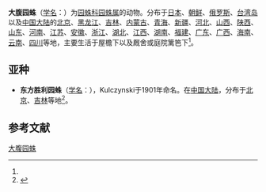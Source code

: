 {{Speciesbox
| name = 大腹园蛛
| status = 
| status_system = 
| image = Araneus ventricosus L. Koch 090701.jpg
| genus = Araneus
| species = ventricosus
| authority = (L.Koch, 1878)<ref name='id13555'>{{cite web| url =http://www.bioinfo.cn/db05/BjdwSpecies.php?action=view&id=13555| title =大腹园蛛| work =《中国动物物种编目数据库》| publisher =中国科学院微生物研究所| author =中国科学院动物研究所| accessdate =2009-04-28| deadurl =yes| archiveurl =https://web.archive.org/web/20160305084925/http://www.bioinfo.cn/db05/BjdwSpecies.php?action=view&id=13555| archivedate =2016-03-05}}</ref>
}}

'''大腹园蛛'''（[[学名|学名]]：{{lang|la|''Araneus ventricosus''}}）为[[园蛛科|园蛛科]][[园蛛属|园蛛属]]的动物。分布于[[日本|日本]]、[[朝鲜|朝鲜]]、[[俄罗斯|俄罗斯]]、[[台湾岛|台湾岛]]以及[[中国大陆|中国大陆]]的[[北京|北京]]、[[黑龙江|黑龙江]]、[[吉林|吉林]]、[[内蒙古|内蒙古]]、[[青海|青海]]、[[新疆|新疆]]、[[河北|河北]]、[[山西|山西]]、[[陕西|陕西]]、[[山东|山东]]、[[河南|河南]]、[[江苏|江苏]]、[[安徽|安徽]]、[[浙江|浙江]]、[[湖北|湖北]]、[[江西|江西]]、[[湖南|湖南]]、[[福建|福建]]、[[广东|广东]]、[[广西|广西]]、[[海南|海南]]、[[云南|云南]]、[[四川|四川]]等地，主要生活于屋檐下以及厩舍或庭院篱笆下<ref name='id13555'/>。

== 亚种 ==
*'''东方胜利园蛛'''（[[学名|学名]]：{{lang|la|''Araneus victoria orientalis''}}），Kulczynski于1901年命名。在[[中国大陆|中国大陆]]，分布于[[北京|北京]]、[[吉林|吉林]]等地<ref name='id13556'>{{cite web| url =http://www.bioinfo.cn/db05/BjdwSpecies.php?action=view&id=13556| title =东方胜利园蛛| work =《中国动物物种编目数据库》| publisher =中国科学院微生物研究所| author =中国科学院动物研究所| accessdate =2009-04-28| deadurl =yes| archiveurl =https://web.archive.org/web/20160305031510/http://www.bioinfo.cn/db05/BjdwSpecies.php?action=view&id=13556| archivedate =2016-03-05}}</ref>。

== 参考文献 ==
{{reflist}}

{{Wikispecies|Araneus ventricosus}}
{{Taxonbar|from=Q1309665}}

{{DEFAULTSORT:大腹園蛛}}
[[Category:园蛛属|大腹园蛛]]


{{蜘蛛小作品}}